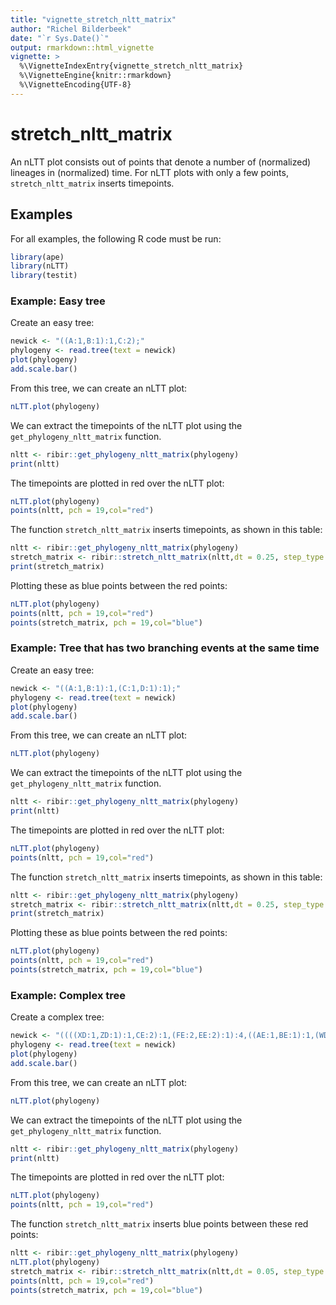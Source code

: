 ```yaml
---
title: "vignette_stretch_nltt_matrix"
author: "Richel Bilderbeek"
date: "`r Sys.Date()`"
output: rmarkdown::html_vignette
vignette: >
  %\VignetteIndexEntry{vignette_stretch_nltt_matrix}
  %\VignetteEngine{knitr::rmarkdown}
  %\VignetteEncoding{UTF-8}
---
```


# stretch_nltt_matrix

An nLTT plot consists out of points that denote a number of (normalized)
lineages in (normalized) time. For nLTT plots with only a few points,
`stretch_nltt_matrix` inserts timepoints.

## Examples

For all examples, the following R code must be run:

```r
library(ape)
library(nLTT)
library(testit)

```

### Example: Easy tree

Create an easy tree:

```r
newick <- "((A:1,B:1):1,C:2);"
phylogeny <- read.tree(text = newick)
plot(phylogeny)
add.scale.bar()
```

From this tree, we can create an nLTT plot:

```r
nLTT.plot(phylogeny)
```

We can extract the timepoints of the nLTT plot using the
`get_phylogeny_nltt_matrix` function. 

```r
nltt <- ribir::get_phylogeny_nltt_matrix(phylogeny)
print(nltt)
```

The timepoints are plotted
in red over the nLTT plot:

```r
nLTT.plot(phylogeny)
points(nltt, pch = 19,col="red")
```

The function `stretch_nltt_matrix` inserts timepoints, as shown in this table:

```r
nltt <- ribir::get_phylogeny_nltt_matrix(phylogeny)
stretch_matrix <- ribir::stretch_nltt_matrix(nltt,dt = 0.25, step_type = "upper")
print(stretch_matrix)
```

Plotting these as blue points between the red points:


```r
nLTT.plot(phylogeny)
points(nltt, pch = 19,col="red")
points(stretch_matrix, pch = 19,col="blue")
```


### Example: Tree that has two branching events at the same time

Create an easy tree:

```r
newick <- "((A:1,B:1):1,(C:1,D:1):1);"
phylogeny <- read.tree(text = newick)
plot(phylogeny)
add.scale.bar()
```

From this tree, we can create an nLTT plot:

```r
nLTT.plot(phylogeny)
```

We can extract the timepoints of the nLTT plot using the
`get_phylogeny_nltt_matrix` function. 

```r
nltt <- ribir::get_phylogeny_nltt_matrix(phylogeny)
print(nltt)
```

The timepoints are plotted
in red over the nLTT plot:

```r
nLTT.plot(phylogeny)
points(nltt, pch = 19,col="red")
```

The function `stretch_nltt_matrix` inserts timepoints, as shown in this table:

```r
nltt <- ribir::get_phylogeny_nltt_matrix(phylogeny)
stretch_matrix <- ribir::stretch_nltt_matrix(nltt,dt = 0.25, step_type = "upper")
print(stretch_matrix)
```

Plotting these as blue points between the red points:


```r
nLTT.plot(phylogeny)
points(nltt, pch = 19,col="red")
points(stretch_matrix, pch = 19,col="blue")
```


### Example: Complex tree

Create a complex tree:


```r
newick <- "((((XD:1,ZD:1):1,CE:2):1,(FE:2,EE:2):1):4,((AE:1,BE:1):1,(WD:1,YD:1):1):5);"
phylogeny <- read.tree(text = newick)
plot(phylogeny)
add.scale.bar()
```

From this tree, we can create an nLTT plot:

```r
nLTT.plot(phylogeny)
```

We can extract the timepoints of the nLTT plot using the
`get_phylogeny_nltt_matrix` function. 

```r
nltt <- ribir::get_phylogeny_nltt_matrix(phylogeny)
print(nltt)
```

The timepoints are plotted
in red over the nLTT plot:

```r
nLTT.plot(phylogeny)
points(nltt, pch = 19,col="red")
```

The function `stretch_nltt_matrix` inserts blue points between these
red points:

```r
nltt <- ribir::get_phylogeny_nltt_matrix(phylogeny)
nLTT.plot(phylogeny)
stretch_matrix <- ribir::stretch_nltt_matrix(nltt,dt = 0.05, step_type = "upper")
points(nltt, pch = 19,col="red")
points(stretch_matrix, pch = 19,col="blue")
```

